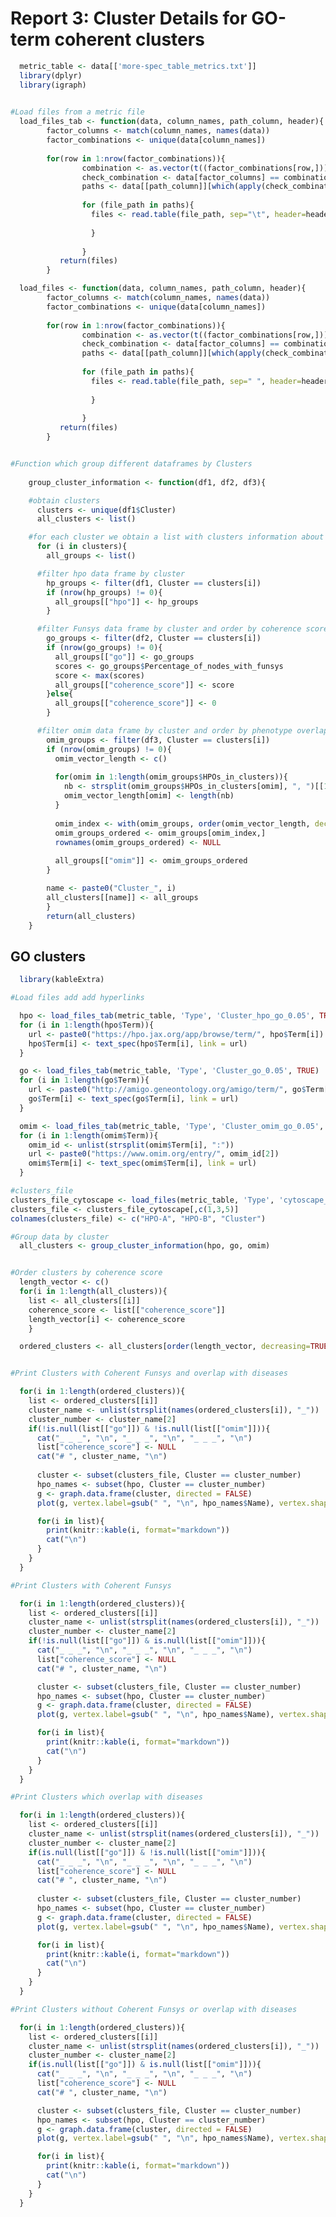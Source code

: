 # Report 3: Cluster Details for GO-term coherent clusters
  
```r
  metric_table <- data[['more-spec_table_metrics.txt']]
  library(dplyr)
  library(igraph)
  

#Load files from a metric file 
  load_files_tab <- function(data, column_names, path_column, header){
        factor_columns <- match(column_names, names(data))
        factor_combinations <- unique(data[column_names])
        
        for(row in 1:nrow(factor_combinations)){
                combination <- as.vector(t((factor_combinations[row,]))) #extract row AND convert to vector
                check_combination <- data[factor_columns] == combination[col(data[factor_columns])]
                paths <- data[[path_column]][which(apply(check_combination, 1, sum) == length(combination))]
                
                for (file_path in paths){
                  files <- read.table(file_path, sep="\t", header=header, quote="", stringsAsFactors = FALSE)
                    
                  }
                
                }
           return(files)     
        }

  load_files <- function(data, column_names, path_column, header){
        factor_columns <- match(column_names, names(data))
        factor_combinations <- unique(data[column_names])
        
        for(row in 1:nrow(factor_combinations)){
                combination <- as.vector(t((factor_combinations[row,]))) #extract row AND convert to vector
                check_combination <- data[factor_columns] == combination[col(data[factor_columns])]
                paths <- data[[path_column]][which(apply(check_combination, 1, sum) == length(combination))]
                
                for (file_path in paths){
                  files <- read.table(file_path, sep=" ", header=header, quote="", stringsAsFactors = FALSE)
                    
                  }
                
                }
           return(files)     
        }


#Function which group different dataframes by Clusters
   
    group_cluster_information <- function(df1, df2, df3){

    #obtain clusters
      clusters <- unique(df1$Cluster)
      all_clusters <- list()

    #for each cluster we obtain a list with clusters information about hpo, funsys and diseases and store it in another list
      for (i in clusters){
        all_groups <- list()

      #filter hpo data frame by cluster
        hp_groups <- filter(df1, Cluster == clusters[i])
        if (nrow(hp_groups) != 0){
          all_groups[["hpo"]] <- hp_groups
        }

      #filter Funsys data frame by cluster and order by coherence score
        go_groups <- filter(df2, Cluster == clusters[i])
        if (nrow(go_groups) != 0){
          all_groups[["go"]] <- go_groups
          scores <- go_groups$Percentage_of_nodes_with_funsys
          score <- max(scores)
          all_groups[["coherence_score"]] <- score
        }else{
          all_groups[["coherence_score"]] <- 0
        }

      #filter omim data frame by cluster and order by phenotype overlap with diseases
        omim_groups <- filter(df3, Cluster == clusters[i])
        if (nrow(omim_groups) != 0){
          omim_vector_length <- c()
          
          for(omim in 1:length(omim_groups$HPOs_in_clusters)){
            nb <- strsplit(omim_groups$HPOs_in_clusters[omim], ", ")[[1]]
            omim_vector_length[omim] <- length(nb)
          }
          
          omim_index <- with(omim_groups, order(omim_vector_length, decreasing = TRUE))
          omim_groups_ordered <- omim_groups[omim_index,]
          rownames(omim_groups_ordered) <- NULL
          
          all_groups[["omim"]] <- omim_groups_ordered
        }

        name <- paste0("Cluster_", i)
        all_clusters[[name]] <- all_groups 
        }
        return(all_clusters)  
    }

```


## GO clusters

```r
  library(kableExtra)

#Load files add add hyperlinks

  hpo <- load_files_tab(metric_table, 'Type', 'Cluster_hpo_go_0.05', TRUE)
  for (i in 1:length(hpo$Term)){
    url <- paste0("https://hpo.jax.org/app/browse/term/", hpo$Term[i])
    hpo$Term[i] <- text_spec(hpo$Term[i], link = url)
  }

  go <- load_files_tab(metric_table, 'Type', 'Cluster_go_0.05', TRUE)
  for (i in 1:length(go$Term)){
    url <- paste0("http://amigo.geneontology.org/amigo/term/", go$Term[i])
    go$Term[i] <- text_spec(go$Term[i], link = url)
  }

  omim <- load_files_tab(metric_table, 'Type', 'Cluster_omim_go_0.05', TRUE)  
  for (i in 1:length(omim$Term)){
    omim_id <- unlist(strsplit(omim$Term[i], ":"))
    url <- paste0("https://www.omim.org/entry/", omim_id[2])
    omim$Term[i] <- text_spec(omim$Term[i], link = url)
  }

#clusters_file
clusters_file_cytoscape <- load_files(metric_table, 'Type', 'cytoscape_file_go_0.05', FALSE)
clusters_file <- clusters_file_cytoscape[,c(1,3,5)]
colnames(clusters_file) <- c("HPO-A", "HPO-B", "Cluster")

#Group data by cluster
  all_clusters <- group_cluster_information(hpo, go, omim)


#Order clusters by coherence score
  length_vector <- c()
  for(i in 1:length(all_clusters)){
    list <- all_clusters[[i]]
    coherence_score <- list[["coherence_score"]]
    length_vector[i] <- coherence_score
    }

  ordered_clusters <- all_clusters[order(length_vector, decreasing=TRUE)]  


#Print Clusters with Coherent Funsys and overlap with diseases

  for(i in 1:length(ordered_clusters)){
    list <- ordered_clusters[[i]]
    cluster_name <- unlist(strsplit(names(ordered_clusters[i]), "_"))
    cluster_number <- cluster_name[2]
    if(!is.null(list[["go"]]) & !is.null(list[["omim"]])){
      cat("_ _ _", "\n", "_ _ _", "\n", "_ _ _", "\n")
      list["coherence_score"] <- NULL
      cat("# ", cluster_name, "\n")
      
      cluster <- subset(clusters_file, Cluster == cluster_number)
      hpo_names <- subset(hpo, Cluster == cluster_number)
      g <- graph.data.frame(cluster, directed = FALSE)
      plot(g, vertex.label=gsub(" ", "\n", hpo_names$Name), vertex.shape="none", vertex.label.cex=c(0.9), vertex.label.color="black")

      for(i in list){
        print(knitr::kable(i, format="markdown"))
        cat("\n")
      }
    }
  }

#Print Clusters with Coherent Funsys 

  for(i in 1:length(ordered_clusters)){
    list <- ordered_clusters[[i]]
    cluster_name <- unlist(strsplit(names(ordered_clusters[i]), "_"))
    cluster_number <- cluster_name[2]
    if(!is.null(list[["go"]]) & is.null(list[["omim"]])){
      cat("_ _ _", "\n", "_ _ _", "\n", "_ _ _", "\n")
      list["coherence_score"] <- NULL
      cat("# ", cluster_name, "\n")

      cluster <- subset(clusters_file, Cluster == cluster_number)
      hpo_names <- subset(hpo, Cluster == cluster_number)
      g <- graph.data.frame(cluster, directed = FALSE)
      plot(g, vertex.label=gsub(" ", "\n", hpo_names$Name), vertex.shape="none", vertex.label.cex=c(0.9), vertex.label.color="black")

      for(i in list){
        print(knitr::kable(i, format="markdown"))
        cat("\n")
      }
    }
  }

#Print Clusters which overlap with diseases

  for(i in 1:length(ordered_clusters)){
    list <- ordered_clusters[[i]]
    cluster_name <- unlist(strsplit(names(ordered_clusters[i]), "_"))
    cluster_number <- cluster_name[2]
    if(is.null(list[["go"]]) & !is.null(list[["omim"]])){
      cat("_ _ _", "\n", "_ _ _", "\n", "_ _ _", "\n")
      list["coherence_score"] <- NULL
      cat("# ", cluster_name, "\n")
      
      cluster <- subset(clusters_file, Cluster == cluster_number)
      hpo_names <- subset(hpo, Cluster == cluster_number)
      g <- graph.data.frame(cluster, directed = FALSE)
      plot(g, vertex.label=gsub(" ", "\n", hpo_names$Name), vertex.shape="none", vertex.label.cex=c(0.9), vertex.label.color="black")

      for(i in list){
        print(knitr::kable(i, format="markdown"))
        cat("\n")
      }
    }
  }

#Print Clusters without Coherent Funsys or overlap with diseases

  for(i in 1:length(ordered_clusters)){
    list <- ordered_clusters[[i]]
    cluster_name <- unlist(strsplit(names(ordered_clusters[i]), "_"))
    cluster_number <- cluster_name[2]
    if(is.null(list[["go"]]) & is.null(list[["omim"]])){
      cat("_ _ _", "\n", "_ _ _", "\n", "_ _ _", "\n")
      list["coherence_score"] <- NULL
      cat("# ", cluster_name, "\n")

      cluster <- subset(clusters_file, Cluster == cluster_number)
      hpo_names <- subset(hpo, Cluster == cluster_number)
      g <- graph.data.frame(cluster, directed = FALSE)
      plot(g, vertex.label=gsub(" ", "\n", hpo_names$Name), vertex.shape="none", vertex.label.cex=c(0.9), vertex.label.color="black")

      for(i in list){
        print(knitr::kable(i, format="markdown"))
        cat("\n")
      }
    }
  }

```